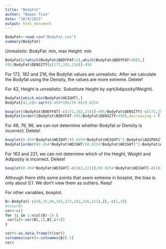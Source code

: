 ```yaml
---
title: "BodyFat"
author: "Bowen Tian"
date: "10/9/2021"
output: html_document
---
```


```r
BodyFat<-read.csv("BodyFat.csv")
summary(BodyFat)
```

Unrealistic: 
BodyFat: min, max
Height: min

```r
BodyFat[c(which(BodyFat$BODYFAT<2),which(BodyFat$BODYFAT>40)),]
495/BodyFat$DENSITY[c(172,182,216)]-450
```

For 172, 182 and 216, the Bodyfat values are unrealistic. After we calculate the Bodyfat using the Density, the values are more extreme. Delete!

For 42, Height is unrealistic. Substitute Height by sqrt(Adiposity/Weight). 
```r
BodyFat[which.min(BodyFat$HEIGHT),]
BodyFat[42,6]<-sqrt(0.454*205/29.9)/0.0254
```

```r
boxplot((BodyFat$BODYFAT[-c(172,182,216)]-495/BodyFat$DENSITY[-c(172,182,216)]+450))
BodyFat[order((BodyFat$BODYFAT-495/BodyFat$DENSITY+450),decreasing = T)[c(1,2,252)],]
```

For 48, 76, 96, we can not determine whether Bodyfat or Density is incorrect. Delete!

```r
boxplot(0.454*BodyFat$WEIGHT/(0.0254*BodyFat$HEIGHT)^2-BodyFat$ADIPOSITY)
BodyFat[order((0.454*BodyFat$WEIGHT/(0.0254*BodyFat$HEIGHT)^2-BodyFat$ADIPOSITY),decreasing = T)[c(1,252)],]
```

For 163 and 221, we can not determine which of the Height, Weight and Adiposity is incorrect. Delete! 
```r
boxplot(0.454*BodyFat$WEIGHT[-c(163,221)]/(0.0254*BodyFat$HEIGHT[-c(163,221)])^2-BodyFat$ADIPOSITY[-c(163,221)])
```
 Although there stills some points that seem extreme in boxplot, the bias is only about 0.1. We don't view them as outliers. Keep!
 
For other variables, boxplot.


```r
B<-BodyFat[-c(48,76,96,163,172,182,216,221),][,-c(1,3)]
#View(B)
cor<-c()
for (i in 1:ncol(B)-1) {
 cor[i]<-cor(B[,1],B[,i+1]) 
}

corr<-as.data.frame(t(cor))
colnames(corr)<-colnames(B)[-1]
corr
```



 


